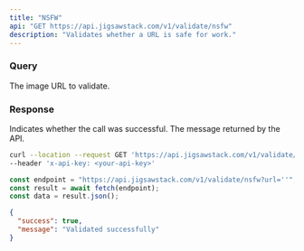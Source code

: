 ```yaml
---
title: "NSFW"
api: "GET https://api.jigsawstack.com/v1/validate/nsfw"
description: "Validates whether a URL is safe for work."
---
```


### Query

<ParamField query="url" type="string" required>
  The image URL to validate.
</ParamField>

<Snippet file="header.mdx" />

### Response

<ResponseField name="success" type="boolean">
  Indicates whether the call was successful.
</ResponseField>

<ResponseField name="message" type="string">
  The message returned by the API.
</ResponseField>

<RequestExample>

```bash cURL
curl --location --request GET 'https://api.jigsawstack.com/v1/validate/nsfw?url=""' \
--header 'x-api-key: <your-api-key>'
```

```javascript Node.js
const endpoint = "https://api.jigsawstack.com/v1/validate/nsfw?url=''";
const result = await fetch(endpoint);
const data = result.json();
```

</RequestExample>

<ResponseExample>

```json Response
{
  "success": true,
  "message": "Validated successfully"
}
```

</ResponseExample>
